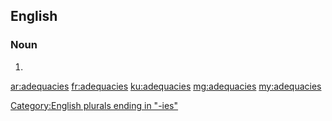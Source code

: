 ==English==

===Noun===
{{head|en|plural}}

# {{plural of|adequacy|lang=en}}

[[Category:English plurals ending in "-ies"]]

[[ar:adequacies]]
[[fr:adequacies]]
[[ku:adequacies]]
[[mg:adequacies]]
[[my:adequacies]]